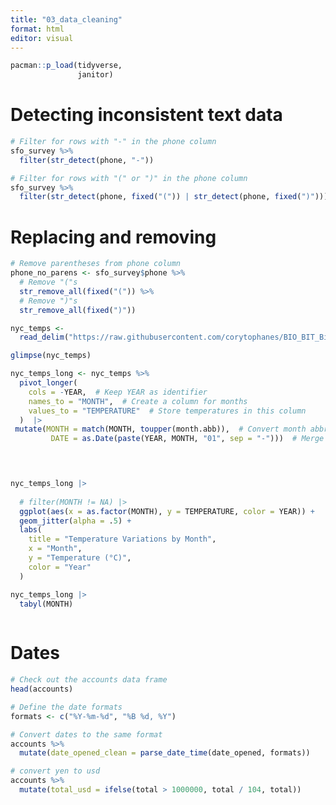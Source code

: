 ```yaml
---
title: "03_data_cleaning"
format: html
editor: visual
---
```


```r
pacman::p_load(tidyverse, 
               janitor) 
```

# **Detecting inconsistent text data**

```r
# Filter for rows with "-" in the phone column
sfo_survey %>%
  filter(str_detect(phone, "-"))
```

```r
# Filter for rows with "(" or ")" in the phone column
sfo_survey %>%
  filter(str_detect(phone, fixed("(")) | str_detect(phone, fixed(")")))
```

# **Replacing and removing**

```r
# Remove parentheses from phone column
phone_no_parens <- sfo_survey$phone %>%
  # Remove "("s
  str_remove_all(fixed("(")) %>%
  # Remove ")"s
  str_remove_all(fixed(")"))
```

```r
nyc_temps <-  
  read_delim("https://raw.githubusercontent.com/corytophanes/BIO_BIT_Bioinformatics_209/refs/heads/main/ref_files_pdfs/nyc_temps.txt")
```

```r
glimpse(nyc_temps)
```
```r
nyc_temps_long <- nyc_temps %>%
  pivot_longer(
    cols = -YEAR,  # Keep YEAR as identifier
    names_to = "MONTH",  # Create a column for months
    values_to = "TEMPERATURE"  # Store temperatures in this column
  )  |> 
 mutate(MONTH = match(MONTH, toupper(month.abb)),  # Convert month abbreviation to numeric
         DATE = as.Date(paste(YEAR, MONTH, "01", sep = "-")))  # Merge YEAR and MONTH into a date
         




```

```r
nyc_temps_long |> 
  
  # filter(MONTH != NA) |> 
  ggplot(aes(x = as.factor(MONTH), y = TEMPERATURE, color = YEAR)) +
  geom_jitter(alpha = .5) +
  labs(
    title = "Temperature Variations by Month",
    x = "Month",
    y = "Temperature (°C)",
    color = "Year"
  )
```
```r
nyc_temps_long |> 
  tabyl(MONTH)
  
```

# Dates

```r
# Check out the accounts data frame
head(accounts)

# Define the date formats
formats <- c("%Y-%m-%d", "%B %d, %Y")

# Convert dates to the same format
accounts %>%
  mutate(date_opened_clean = parse_date_time(date_opened, formats))
```


```r
# convert yen to usd
accounts %>%
  mutate(total_usd = ifelse(total > 1000000, total / 104, total))
```

